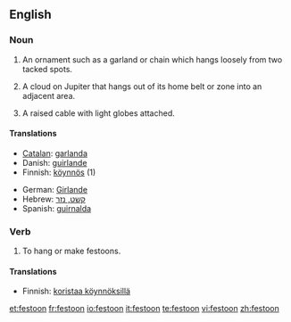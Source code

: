 ==English==

===Noun===
{{en-noun}}

# An ornament such as a garland or chain which hangs loosely from two tacked spots.
# {{astronomy}} A cloud on Jupiter that hangs out of its home belt or zone into an adjacent area.
# A raised cable with light globes attached.

====Translations====
{{trans-top}}
*[[Catalan]]: [[garlanda]] {{f}}
*Danish: [[guirlande]] {{c}}
*Finnish: [[köynnös]] (1)
{{trans-mid}}
*German: [[Girlande]] {{f}}
*Hebrew: [[קשט, נזר]] {{m}}
*Spanish: [[guirnalda]] {{f}}
{{trans-bottom}}

===Verb===
{{en-verb}}

# To hang or make festoons.

====Translations====
{{trans-top|to hang or make festoons}}
*Finnish: [[koristaa köynnöksillä]]
{{trans-mid}}
{{trans-bottom}}

[[et:festoon]]
[[fr:festoon]]
[[io:festoon]]
[[it:festoon]]
[[te:festoon]]
[[vi:festoon]]
[[zh:festoon]]